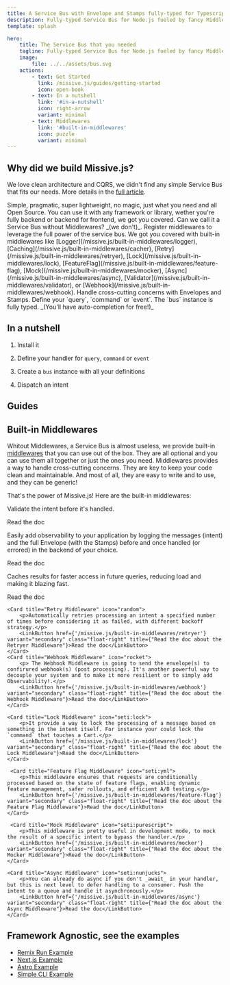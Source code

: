 ```yaml
---
title: A Service Bus with Envelope and Stamps fully-typed for Typescript that you needed
description: Fully-typed Service Bus for Node.js fueled by fancy Middlewares, Envelopes and Stamps.
template: splash

hero:
    title: The Service Bus that you needed
    tagline: Fully-typed Service Bus for Node.js fueled by fancy Middlewares, Envelopes and Stamps.
    image:
        file: ../../assets/bus.svg
    actions:
        - text: Get Started
          link: /missive.js/guides/getting-started
          icon: open-book
        - text: In a nutshell
          link: '#in-a-nutshell'
          icon: right-arrow
          variant: minimal
        - text: Middlewares
          link: '#built-in-middlewares'
          icon: puzzle
          variant: minimal
---
```



## Why did we build Missive.js?

We love clean architecture and CQRS, we didn't find any simple Service Bus that fits our needs. More details in the [full article](/missive.js/why).

<CardGrid stagger>
    <Card title="Easy to use" icon="rocket">
        Simple, pragmatic, super lightweight, no magic, just what you need and all Open Source.
    </Card>
    <Card title="Agnostic" icon="puzzle">
        You can use it with any framework or library, wether you're fully backend or backend for frontend, we got you
        covered.
    </Card>
    <Card title="Middlewares" icon="open-book">
        Can we call it a Service Bus without Middlewares? _(we don't)_. Register middlewares to leverage the full power
        of the service bus.
        We got you covered with built-in middlewares like 
        [Logger](/missive.js/built-in-middlewares/logger), 
        [Caching](/missive.js/built-in-middlewares/cacher), 
        [Retry](/missive.js/built-in-middlewares/retryer), 
        [Lock](/missive.js/built-in-middlewares/lock), 
        [FeatureFlag](/missive.js/built-in-middlewares/feature-flag), 
        [Mock](/missive.js/built-in-middlewares/mocker), 
        [Async](/missive.js/built-in-middlewares/async),
        [Validator](/missive.js/built-in-middlewares/validator), 
        or [Webhook](/missive.js/built-in-middlewares/webhook).
    </Card>
    <Card title="Envelopes and Stamps" icon="email">
        Handle cross-cutting concerns with Envelopes and Stamps.
    </Card>
    <Card title="Type-safe" icon="seti:typescript">
        Define your `query`, `command` or `event`. The `bus` instance is fully typed. _(You'll have auto-completion for free!)_
    </Card>
</CardGrid>

## In a nutshell

<Steps>

1. Install it

    <Install />

2. Define your handler for `query`, `command` or `event`

    <CreateHandler />

3. Create a `bus` instance with all your definitions

    <DefineBus />

4. Dispatch an intent

    <Dispatch />

</Steps>

## Guides

<CardGrid>
    <LinkCard
        title="Getting Started"
        href="/missive.js/guides/getting-started"
        description="Create your first handles and buses."
    />
    <LinkCard
        title="Why"
        href="/missive.js/why"
        description="Why you should use a Service Bus in your Backend or Backend For Frontend."
    />
    <LinkCard
        title="Contributing"
        href="/missive.js/contributing"
        description="Help us to make Missive.js even better."
    />
</CardGrid>

## Built-in Middlewares

Whitout Middlewares, a Service Bus is almost useless, we provide built-in [middlewares](/missive.js/guides/middlewares) that you can use out of the box. They are all optional and you can use them all together or just the ones you need.
Middlewares provides a way to handle cross-cutting concerns. They are key to keep your code clean and maintainable.
And most of all, they are easy to write and to use, and they can be generic!

That's the power of Missive.js! Here are the built-in middlewares:

<CardGrid>
    <Card title="Validator Middleware" icon="approve-check-circle">
        <p>Validate the intent before it's handled.</p>
        <LinkButton href={'/missive.js/built-in-middlewares/validator'} variant="secondary" class="float-right" title={"Read the doc about the Validator Middleware"}>Read the doc</LinkButton>
    </Card>
    <Card title="Logger Middleware" icon="bars">
        <p>Easily add observability to your application by logging the messages (intent) and the full Envelope (with the Stamps) before and 
        once handled (or errored) in the backend of your choice.</p>
        <LinkButton href={'/missive.js/built-in-middlewares/logger'} variant="secondary" class="float-right" title={"Read the doc about the Logger Middleware"}>Read the doc</LinkButton>
    </Card>
    <Card title="Caching Middleware" icon="open-book">
        <p>Caches results for faster access in future queries, reducing load and making it blazing fast.</p>
        <LinkButton href={'/missive.js/built-in-middlewares/cacher'} variant="secondary" class="float-right" title={"Read the doc about the Cacher Middleware"}>Read the doc</LinkButton>
    </Card>

    <Card title="Retry Middleware" icon="random">
        <p>Automatically retries processing an intent a specified number of times before considering it as failed, with different backoff strategy.</p>
        <LinkButton href={'/missive.js/built-in-middlewares/retryer'} variant="secondary" class="float-right" title={"Read the doc about the Retryer Middleware"}>Read the doc</LinkButton>
    </Card>
    <Card title="Webhook Middleware" icon="rocket">
        <p> The Webhook Middleware is going to send the envelope(s) to confirured webhook(s) (post processing). It's another powerful way to decouple your system and to make it more resilient or to simply add Observability!.</p>
        <LinkButton href={'/missive.js/built-in-middlewares/webhook'} variant="secondary" class="float-right" title={"Read the doc about the Webhook Middleware"}>Read the doc</LinkButton>
    </Card>

    <Card title="Lock Middleware" icon="seti:lock">
        <p>It provide a way to lock the processing of a message based on something in the intent itself. For instance your could lock the `command` that touches a Cart.</p>
        <LinkButton href={'/missive.js/built-in-middlewares/lock'} variant="secondary" class="float-right" title={"Read the doc about the Lock Middleware"}>Read the doc</LinkButton>
    </Card>

     <Card title="Feature Flag Middleware" icon="seti:yml">
        <p>This middleware ensures that requests are conditionally processed based on the state of feature flags, enabling dynamic feature management, safer rollouts, and efficient A/B testing.</p>
        <LinkButton href={'/missive.js/built-in-middlewares/feature-flag'} variant="secondary" class="float-right" title={"Read the doc about the Feature Flag Middleware"}>Read the doc</LinkButton>
    </Card>

     <Card title="Mock Middleware" icon="seti:purescript">
        <p>This middleware is pretty useful in development mode, to mock the result of a specific intent to bypass the handler.</p>
        <LinkButton href={'/missive.js/built-in-middlewares/mocker'} variant="secondary" class="float-right" title={"Read the doc about the Mocker Middleware"}>Read the doc</LinkButton>
    </Card>

    <Card title="Async Middleware" icon="seti:nunjucks">
        <p>You can already do async if you don't _await_ in your handler, but this is next level to defer handling to a consumer. Push the intent to a queue and handle it asynchronously.</p>
        <LinkButton href={'/missive.js/built-in-middlewares/async'} variant="secondary" class="float-right" title={"Read the doc about the Async Middleware"}>Read the doc</LinkButton>
    </Card>
    
</CardGrid>

## Framework Agnostic, see the examples

<ul class="list-none">
    <li>
        <div class='flex'>
            <Icon name="github" />
            <a href="https://github.com/Missive-js/missive.js/tree/main/examples/remix-run" class="ml-2" target="_blank">Remix Run Example</a>
        </div>
    </li>
    <li>
        <div class='flex'>
            <Icon name="github" />
            <a href="https://github.com/Missive-js/missive.js/tree/main/examples/nextjs" class="ml-2" target="_blank">Next.js Example</a>
        </div>
    </li>
    <li>
        <div class='flex'>
            <Icon name="github" />
            <a href="https://github.com/Missive-js/missive.js/tree/main/examples/astro" class="ml-2" target="_blank">Astro Example</a>
        </div>
    </li>
    <li>
        <div class='flex'>
            <Icon name="github" />
            <a href="https://github.com/Missive-js/missive.js/tree/main/examples/cli" class="ml-2" target="_blank">Simple CLI Example</a>
        </div>
    </li>
</ul>

<CardGrid>
    <LinkButton
        title="Remix Run"
        href="https://github.com/Missive-js/missive.js/tree/main/examples/remix-run"
        variant="minimal"
    />
    <LinkButton
        title="Next.js"
        href="https://github.com/Missive-js/missive.js/tree/main/examples/nextjs"
        variant="minimal"
    />
    <LinkButton
        title="Astro"
        href="https://github.com/Missive-js/missive.js/tree/main/examples/astro"
        variant="minimal"
    />
    <LinkButton
        title="Simple Command Line Script"
        href="https://github.com/Missive-js/missive.js/tree/main/examples/cli"
        variant="minimal"
    />
</CardGrid>
